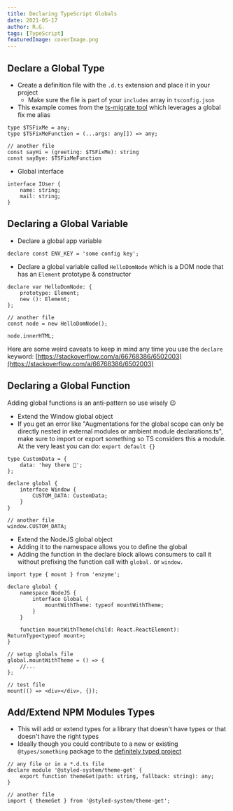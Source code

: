 ```yaml
---
title: Declaring TypeScript Globals
date: 2021-05-17
author: R.G.
tags: [TypeScript]
featuredImage: coverImage.png
---
```


## Declare a Global Type

-   Create a definition file with the `.d.ts` extension and place it in your project
    -   Make sure the file is part of your `includes` array in `tsconfig.json`
-   This example comes from the [ts-migrate tool](https://github.com/airbnb/ts-migrate) which leverages a global fix me alias

```tsx
type $TSFixMe = any;
type $TSFixMeFunction = (...args: any[]) => any;

// another file
const sayHi = (greeting: $TSFixMe): string
const sayBye: $TSFixMeFunction

```

-   Global interface

```tsx
interface IUser {
    name: string;
    mail: string;
}
```

## Declaring a Global Variable

-   Declare a global app variable

```tsx
declare const ENV_KEY = 'some config key';
```

-   Declare a global variable called `HelloDomNode` which is a DOM node that has an `Element` prototype & constructor

```tsx
declare var HelloDomNode: {
    prototype: Element;
    new (): Element;
};

// another file
const node = new HelloDomNode();

node.innerHTML;
```

Here are some weird caveats to keep in mind any time you use the `declare` keyword: [https://stackoverflow.com/a/66768386/6502003](https://stackoverflow.com/a/66768386/6502003)

## Declaring a Global Function

Adding global functions is an anti-pattern so use wisely 😉

-   Extend the Window global object
-   If you get an error like "Augmentations for the global scope can only be directly nested in external modules or ambient module declarations.ts", make sure to import or export something so TS considers this a module. At the very least you can do: `export default {}`

```tsx
type CustomData = {
    data: 'hey there 👋';
};

declare global {
    interface Window {
        CUSTOM_DATA: CustomData;
    }
}

// another file
window.CUSTOM_DATA;
```

-   Extend the NodeJS global object
-   Adding it to the namespace allows you to define the global
-   Adding the function in the declare block allows consumers to call it without prefixing the function call with `global.` or `window.`

```tsx
import type { mount } from 'enzyme';

declare global {
    namespace NodeJS {
        interface Global {
            mountWithTheme: typeof mountWithTheme;
        }
    }

    function mountWithTheme(child: React.ReactElement): ReturnType<typeof mount>;
}

// setup globals file
global.mountWithTheme = () => {
    //...
};

// test file
mount(() => <div></div>, {});
```

## Add/Extend NPM Modules Types

-   This will add or extend types for a library that doesn't have types or that doesn't have the right types
-   Ideally though you could contribute to a new or existing `@types/something` package to the [definitely typed project](https://definitelytyped.org/)

```tsx
// any file or in a *.d.ts file
declare module '@styled-system/theme-get' {
    export function themeGet(path: string, fallback: string): any;
}

// another file
import { themeGet } from '@styled-system/theme-get';
```
